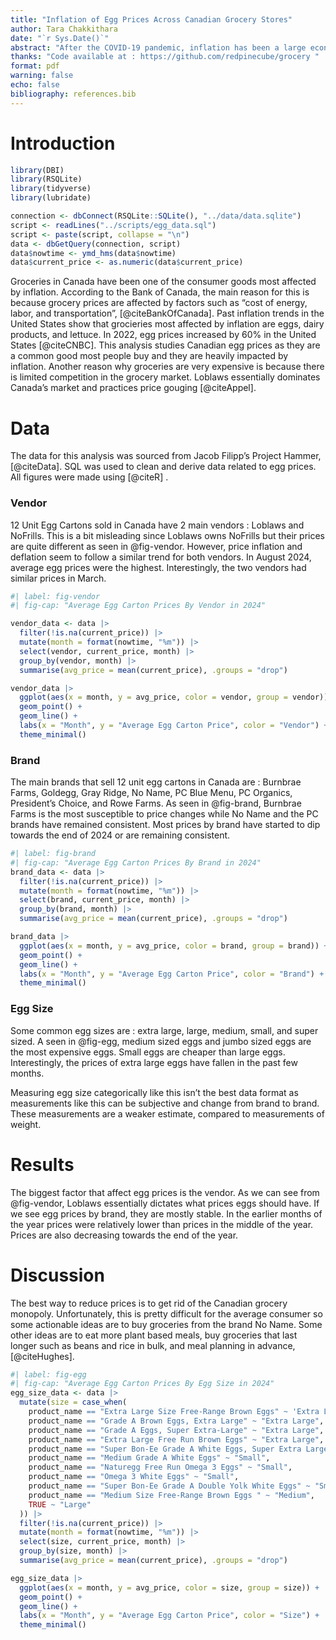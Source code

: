 ```yaml
---
title: "Inflation of Egg Prices Across Canadian Grocery Stores"
author: Tara Chakkithara
date: "`r Sys.Date()`"
abstract: "After the COVID-19 pandemic, inflation has been a large economic issue for the majority of Canadians. This analysis studies the inflation of egg prices in 2024 and finds that prices have decreased compared to mid 2024. By understanding how the prices of staple grocery items fluctuate, we can gauge the effect of inflation on the general Canadian consumer."
thanks: "Code available at : https://github.com/redpinecube/grocery "
format: pdf
warning: false
echo: false
bibliography: references.bib
---
```


# Introduction

```r
library(DBI)
library(RSQLite)
library(tidyverse)
library(lubridate)

connection <- dbConnect(RSQLite::SQLite(), "../data/data.sqlite")
script <- readLines("../scripts/egg_data.sql")
script <- paste(script, collapse = "\n")
data <- dbGetQuery(connection, script)
data$nowtime <- ymd_hms(data$nowtime)
data$current_price <- as.numeric(data$current_price)
```
Groceries in Canada have been one of the consumer goods most affected by inflation. According to the Bank of Canada, the main reason for this is because grocery prices are affected by factors such as "cost of energy, labor, and transportation", [@citeBankOfCanada]. Past inflation trends in the United States show that grocieries most affected by inflation are eggs, dairy products, and lettuce. In 2022, egg prices increased by 60% in the United States [@citeCNBC]. This analysis studies Canadian egg prices as they are a common good most people buy and they are heavily impacted by inflation. Another reason why groceries are very expensive is because there is limited competition in the grocery market. Loblaws essentially dominates Canada's market and practices price gouging [@citeAppel].

# Data

The data for this analysis was sourced from Jacob Filipp's Project Hammer, [@citeData]. SQL was used to clean and derive data related to egg prices. All figures were made using [@citeR] .

### Vendor

12 Unit Egg Cartons sold in Canada have 2 main vendors : Loblaws and NoFrills. This is a bit misleading since Loblaws owns NoFrills but their prices are quite different as seen in @fig-vendor. However, price inflation and deflation seem to follow a similar trend for both vendors. In August 2024, average egg prices were the highest. Interestingly, the two vendors had similar prices in March.

```r
#| label: fig-vendor
#| fig-cap: "Average Egg Carton Prices By Vendor in 2024"

vendor_data <- data |>
  filter(!is.na(current_price)) |>
  mutate(month = format(nowtime, "%m")) |>
  select(vendor, current_price, month) |>
  group_by(vendor, month) |>
  summarise(avg_price = mean(current_price), .groups = "drop")

vendor_data |>
  ggplot(aes(x = month, y = avg_price, color = vendor, group = vendor)) +
  geom_point() +
  geom_line() +
  labs(x = "Month", y = "Average Egg Carton Price", color = "Vendor") +
  theme_minimal()
```

### Brand

The main brands that sell 12 unit egg cartons in Canada are : Burnbrae Farms, Goldegg, Gray Ridge, No Name, PC Blue Menu, PC Organics, President's Choice, and Rowe Farms. As seen in @fig-brand, Burnbrae Farms is the most susceptible to price changes while No Name and the PC brands have remained consistent. Most prices by brand have started to dip towards the end of 2024 or are remaining consistent.

```r
#| label: fig-brand
#| fig-cap: "Average Egg Carton Prices By Brand in 2024"
brand_data <- data |>
  filter(!is.na(current_price)) |>
  mutate(month = format(nowtime, "%m")) |>
  select(brand, current_price, month) |>
  group_by(brand, month) |>
  summarise(avg_price = mean(current_price), .groups = "drop")

brand_data |>
  ggplot(aes(x = month, y = avg_price, color = brand, group = brand)) +
  geom_point() +
  geom_line() +
  labs(x = "Month", y = "Average Egg Carton Price", color = "Brand") +
  theme_minimal()
```

### Egg Size

Some common egg sizes are : extra large, large, medium, small, and super sized. A seen in @fig-egg, medium sized eggs and jumbo sized eggs are the most expensive eggs. Small eggs are cheaper than large eggs. Interestingly, the prices of extra large eggs have fallen in the past few months.

Measuring egg size categorically like this isn't the best data format as measurements like this can be subjective and change from brand to brand. These measurements are a weaker estimate, compared to measurements of weight.

# Results
The biggest factor that affect egg prices is the vendor. As we can see from @fig-vendor, Loblaws essentially dictates what prices eggs should have. If we see egg prices by brand, they are mostly stable. In the earlier months of the year prices were relatively lower than prices in the middle of the year. Prices are also decreasing towards the end of the year.


# Discussion
The best way to reduce prices is to get rid of the Canadian grocery monopoly. Unfortunately, this is pretty difficult for the average consumer so some actionable ideas are to buy groceries from the brand No Name. Some other ideas are to eat more plant based meals, buy groceries that last longer such as beans and rice in bulk, and meal planning in advance, [@citeHughes].


```r
#| label: fig-egg
#| fig-cap: "Average Egg Carton Prices By Egg Size in 2024"
egg_size_data <- data |>
  mutate(size = case_when(
    product_name == "Extra Large Size Free-Range Brown Eggs" ~ 'Extra Large',
    product_name == "Grade A Brown Eggs, Extra Large" ~ "Extra Large",
    product_name == "Grade A Eggs, Super Extra-Large" ~ "Extra Large",
    product_name == "Extra Large Free Run Brown Eggs" ~ "Extra Large",
    product_name == "Super Bon-Ee Grade A White Eggs, Super Extra Large" ~ "Super Extra Large",
    product_name == "Medium Grade A White Eggs" ~ "Small",
    product_name == "Naturegg Free Run Omega 3 Eggs" ~ "Small",
    product_name == "Omega 3 White Eggs" ~ "Small",
    product_name == "Super Bon-Ee Grade A Double Yolk White Eggs" ~ "Small",
    product_name == "Medium Size Free-Range Brown Eggs " ~ "Medium",
    TRUE ~ "Large"
  )) |>
  filter(!is.na(current_price)) |>
  mutate(month = format(nowtime, "%m")) |>
  select(size, current_price, month) |>
  group_by(size, month) |>
  summarise(avg_price = mean(current_price), .groups = "drop")

egg_size_data |>
  ggplot(aes(x = month, y = avg_price, color = size, group = size)) +
  geom_point() +
  geom_line() +
  labs(x = "Month", y = "Average Egg Carton Price", color = "Size") +
  theme_minimal()
```
